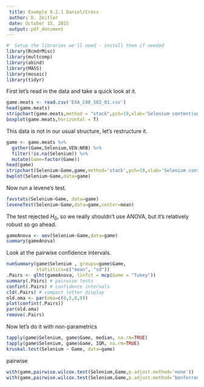 ```yaml
---
 title: Example 8.2.1 Daniel/Cross
 author: D. Zeitler
 date: October 15, 2015
 output: pdf_document
---
```


```r
#' Setup the libraries we'll need - install them if needed
library(RcmdrMisc)
library(multcomp)
library(abind)
library(MASS)
library(mosaic)
library(tidyr)
```


First let's read in the data and take a quick look at it.
```r
game.meats <- read.csv('EXA_C08_S02_01.csv')
head(game.meats)
stripchart(game.meats,method = "stack",pch=19,xlab='Selenium content(ug/100g of dry weight)',ylab='Meat type')
boxplot(game.meats,horizontal = T)
```

This data is not in our usual structure, let's restructure it.
```r
game <- game.meats %>% 
  gather(Game,Selenium,VEN:NRB) %>% 
  filter(!is.na(Selenium)) %>% 
  mutate(Game=factor(Game))
head(game)
stripchart(Selenium~Game,game,method='stack',pch=19,xlab='Selenium content(ug/100g of dry weight)',ylab='Meat type')
bwplot(Selenium~Game,data=game)
```

Now run a levene's test.
```r
favstats(Selenium~Game, data=game)
leveneTest(Selenium~Game,data=game,center=mean)
```

The test rejected $H_0$, so we really shouldn't use ANOVA, but it's relatively robust so go ahead.
```r
gameAnova <- aov(Selenium~Game,data=game)
summary(gameAnova)
```

Look at the pairwise confidence intervals.
```r
numSummary(game$Selenium , groups=game$Game, 
           statistics=c("mean", "sd"))
.Pairs <- glht(gameAnova, linfct = mcp(Game = "Tukey"))
summary(.Pairs) # pairwise tests
confint(.Pairs) # confidence intervals
cld(.Pairs) # compact letter display
old.oma <- par(oma=c(0,5,0,0))
plot(confint(.Pairs))
par(old.oma)
remove(.Pairs)
```

Now let's do it with non-parametrics
```r
tapply(game$Selenium, game$Game, median, na.rm=TRUE)
tapply(game$Selenium, game$Game, IQR, na.rm=TRUE)
kruskal.test(Selenium ~ Game, data=game)
```

pairwise
```r
with(game,pairwise.wilcox.test(Selenium,Game,p.adjust.method='none'))
with(game,pairwise.wilcox.test(Selenium,Game,p.adjust.method='bonferroni'))
```